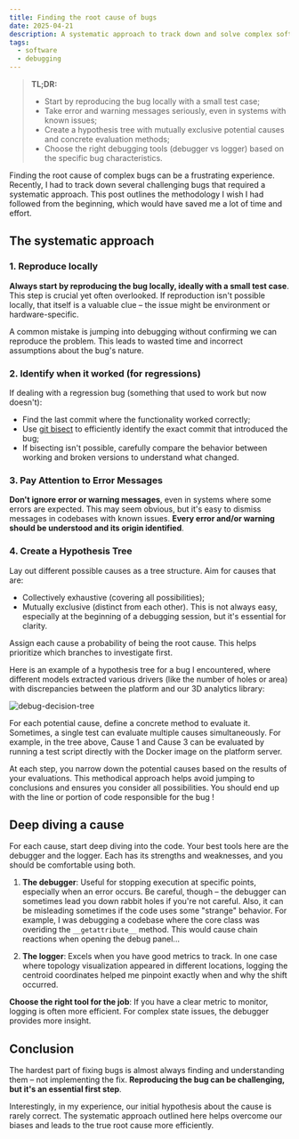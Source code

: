 ```yaml
---
title: Finding the root cause of bugs
date: 2025-04-21
description: A systematic approach to track down and solve complex software bugs.
tags:
  - software
  - debugging
---
```


> **TL;DR:**
> - Start by reproducing the bug locally with a small test case;
> - Take error and warning messages seriously, even in systems with known issues;
> - Create a hypothesis tree with mutually exclusive potential causes and concrete evaluation methods;
> - Choose the right debugging tools (debugger vs logger) based on the specific bug characteristics.

Finding the root cause of complex bugs can be a frustrating experience. Recently, I had to track down several challenging bugs that required a systematic approach. This post outlines the methodology I wish I had followed from the beginning, which would have saved me a lot of time and effort.

## The systematic approach

### 1. Reproduce locally

**Always start by reproducing the bug locally, ideally with a small test case**. This step is crucial yet often overlooked. If reproduction isn't possible locally, that itself is a valuable clue – the issue might be environment or hardware-specific.

A common mistake is jumping into debugging without confirming we can reproduce the problem. This leads to wasted time and incorrect assumptions about the bug's nature.

### 2. Identify when it worked (for regressions)

If dealing with a regression bug (something that used to work but now doesn't):

- Find the last commit where the functionality worked correctly;
- Use [git bisect](https://git-scm.com/docs/git-bisect) to efficiently identify the exact commit that introduced the bug;
- If bisecting isn't possible, carefully compare the behavior between working and broken versions to understand what changed.

### 3. Pay Attention to Error Messages

**Don't ignore error or warning messages**, even in systems where some errors are expected. This may seem obvious, but it's easy to dismiss messages in codebases with known issues. **Every error and/or warning should be understood and its origin identified**.

### 4. Create a Hypothesis Tree

Lay out different possible causes as a tree structure. Aim for causes that are:
- Collectively exhaustive (covering all possibilities);
- Mutually exclusive (distinct from each other).
This is not always easy, especially at the beginning of a debugging session, but it's essential for clarity.

Assign each cause a probability of being the root cause. This helps prioritize which branches to investigate first.

Here is an example of a hypothesis tree for a bug I encountered, where different models extracted various drivers (like the number of holes or area) with discrepancies between the platform and our 3D analytics library:

![debug-decision-tree](./debug-decision-tree.png)

For each potential cause, define a concrete method to evaluate it. Sometimes, a single test can evaluate multiple causes simultaneously. For example, in the tree above, Cause 1 and Cause 3 can be evaluated by running a test script directly with the Docker image on the platform server.

At each step, you narrow down the potential causes based on the results of your evaluations. This methodical approach helps avoid jumping to conclusions and ensures you consider all possibilities. You should end up with the line or portion of code responsible for the bug !

## Deep diving a cause

For each cause, start deep diving into the code. Your best tools here are the debugger and the logger. Each has its strengths and weaknesses, and you should be comfortable using both.

1. **The debugger**: Useful for stopping execution at specific points, especially when an error occurs. Be careful, though – the debugger can sometimes lead you down rabbit holes if you're not careful. Also, it can be misleading sometimes if the code uses some "strange" behavior. For example, I was debugging a codebase where the core class was overiding the `__getattribute__` method. This would cause chain reactions when opening the debug panel...

2. **The logger**: Excels when you have good metrics to track. In one case where topology visualization appeared in different locations, logging the centroid coordinates helped me pinpoint exactly when and why the shift occurred.

**Choose the right tool for the job**: If you have a clear metric to monitor, logging is often more efficient. For complex state issues, the debugger provides more insight.

## Conclusion

The hardest part of fixing bugs is almost always finding and understanding them – not implementing the fix. **Reproducing the bug can be challenging, but it's an essential first step**.

Interestingly, in my experience, our initial hypothesis about the cause is rarely correct. The systematic approach outlined here helps overcome our biases and leads to the true root cause more efficiently.